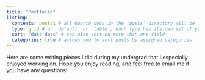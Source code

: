 ```yaml
---
title: "Portfolio"
listing: 
  contents: posts1 # all Quarto docs in the `posts` directory will be included on your listing page
  type: grid # or `default` or `table`; each type has its own set of yaml options to include
  sort: "date desc" # can also sort on more than one field
  categories: true # allows you to sort posts by assigned categories
---
```


Here are some writing pieces I did during my undergrad that I especially enjoyed working on. Hope you enjoy reading, and feel free to email me if you have any questions!
